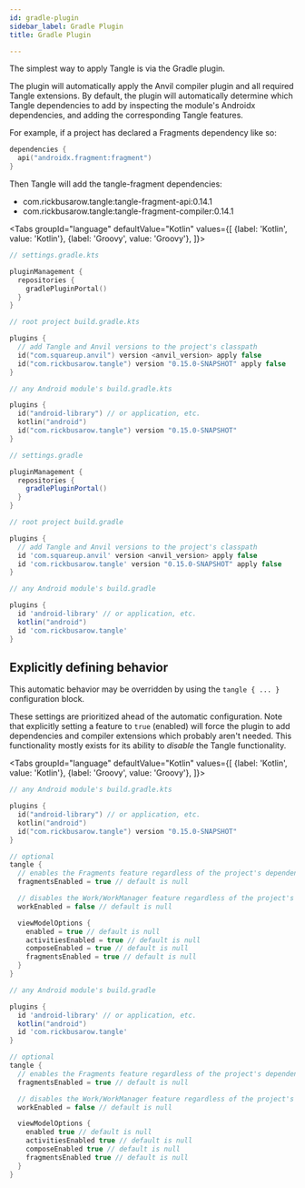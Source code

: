 ```yaml
---
id: gradle-plugin
sidebar_label: Gradle Plugin
title: Gradle Plugin

---
```



The simplest way to apply Tangle is via the Gradle plugin.

The plugin will automatically apply the Anvil compiler plugin and all required Tangle extensions.
By default, the plugin will automatically determine which Tangle dependencies to add by inspecting
the module's Androidx dependencies, and adding the corresponding Tangle features.

For example, if a project has declared a Fragments dependency like so:

```kotlin
dependencies {
  api("androidx.fragment:fragment")
}
```

Then Tangle will add the tangle-fragment dependencies:
- com.rickbusarow.tangle:tangle-fragment-api:0.14.1
- com.rickbusarow.tangle:tangle-fragment-compiler:0.14.1


<Tabs groupId="language"
  defaultValue="Kotlin"
  values={[
    {label: 'Kotlin', value: 'Kotlin'},
    {label: 'Groovy', value: 'Groovy'},
]}>

<TabItem value="Kotlin">

```kotlin
// settings.gradle.kts

pluginManagement {
  repositories {
    gradlePluginPortal()
  }
}
```

```kotlin
// root project build.gradle.kts

plugins {
  // add Tangle and Anvil versions to the project's classpath
  id("com.squareup.anvil") version <anvil_version> apply false
  id("com.rickbusarow.tangle") version "0.15.0-SNAPSHOT" apply false
}
```

```kotlin
// any Android module's build.gradle.kts

plugins {
  id("android-library") // or application, etc.
  kotlin("android")
  id("com.rickbusarow.tangle") version "0.15.0-SNAPSHOT"
}
```

</TabItem>

<TabItem value="Groovy">

```groovy
// settings.gradle

pluginManagement {
  repositories {
    gradlePluginPortal()
  }
}
```

```groovy
// root project build.gradle

plugins {
  // add Tangle and Anvil versions to the project's classpath
  id 'com.squareup.anvil' version <anvil_version> apply false
  id 'com.rickbusarow.tangle' version "0.15.0-SNAPSHOT" apply false
}
```

```groovy
// any Android module's build.gradle

plugins {
  id 'android-library' // or application, etc.
  kotlin("android")
  id 'com.rickbusarow.tangle'
}
```

</TabItem>

</Tabs>

## Explicitly defining behavior

This automatic behavior may be overridden by using the `tangle { ... }` configuration block.

These settings are prioritized ahead of the automatic configuration.  Note that explicitly setting
a feature to `true` (enabled) will force the plugin to add dependencies and compiler extensions
which probably aren't needed.  This functionality mostly exists for its ability to *disable* the
Tangle functionality.

<Tabs groupId="language"
  defaultValue="Kotlin"
  values={[
    {label: 'Kotlin', value: 'Kotlin'},
    {label: 'Groovy', value: 'Groovy'},
]}>

<TabItem value="Kotlin">

```kotlin
// any Android module's build.gradle.kts

plugins {
  id("android-library") // or application, etc.
  kotlin("android")
  id("com.rickbusarow.tangle") version "0.15.0-SNAPSHOT"
}

// optional
tangle {
  // enables the Fragments feature regardless of the project's dependencies
  fragmentsEnabled = true // default is null

  // disables the Work/WorkManager feature regardless of the project's dependencies
  workEnabled = false // default is null

  viewModelOptions {
    enabled = true // default is null
    activitiesEnabled = true // default is null
    composeEnabled = true // default is null
    fragmentsEnabled = true // default is null
  }
}
```

</TabItem>

<TabItem value="Groovy">

```groovy
// any Android module's build.gradle

plugins {
  id 'android-library' // or application, etc.
  kotlin("android")
  id 'com.rickbusarow.tangle'
}

// optional
tangle {
  // enables the Fragments feature regardless of the project's dependencies
  fragmentsEnabled = true // default is null

  // disables the Work/WorkManager feature regardless of the project's dependencies
  workEnabled = false // default is null

  viewModelOptions {
    enabled true // default is null
    activitiesEnabled true // default is null
    composeEnabled true // default is null
    fragmentsEnabled true // default is null
  }
}
```

</TabItem>


</Tabs>
